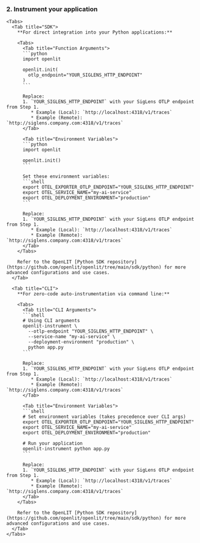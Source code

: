 ### 2. Instrument your application
    <Tabs>
      <Tab title="SDK">
        **For direct integration into your Python applications:**
        
        <Tabs>
          <Tab title="Function Arguments">
          ```python
          import openlit

          openlit.init(
            otlp_endpoint="YOUR_SIGLENS_HTTP_ENDPOINT"
          )
          ```

          Replace:
          1. `YOUR_SIGLENS_HTTP_ENDPOINT` with your SigLens OTLP endpoint from Step 1.
             * Example (Local): `http://localhost:4318/v1/traces`
             * Example (Remote): `http://siglens.company.com:4318/v1/traces`
          </Tab>
          
          <Tab title="Environment Variables">
          ```python
          import openlit

          openlit.init()
          ```

          Set these environment variables:
          ```shell
          export OTEL_EXPORTER_OTLP_ENDPOINT="YOUR_SIGLENS_HTTP_ENDPOINT"
          export OTEL_SERVICE_NAME="my-ai-service"
          export OTEL_DEPLOYMENT_ENVIRONMENT="production"
          ```

          Replace:
          1. `YOUR_SIGLENS_HTTP_ENDPOINT` with your SigLens OTLP endpoint from Step 1.
             * Example (Local): `http://localhost:4318/v1/traces`
             * Example (Remote): `http://siglens.company.com:4318/v1/traces`
          </Tab>
        </Tabs>

        Refer to the OpenLIT [Python SDK repository](https://github.com/openlit/openlit/tree/main/sdk/python) for more advanced configurations and use cases.
      </Tab>
      
      <Tab title="CLI">
        **For zero-code auto-instrumentation via command line:**
        
        <Tabs>
          <Tab title="CLI Arguments">
          ```shell
          # Using CLI arguments
          openlit-instrument \
            --otlp-endpoint "YOUR_SIGLENS_HTTP_ENDPOINT" \
            --service-name "my-ai-service" \
            --deployment-environment "production" \
            python app.py
          ```
          
          Replace:
          1. `YOUR_SIGLENS_HTTP_ENDPOINT` with your SigLens OTLP endpoint from Step 1.
             * Example (Local): `http://localhost:4318/v1/traces`
             * Example (Remote): `http://siglens.company.com:4318/v1/traces`
          </Tab>
          
          <Tab title="Environment Variables">
          ```shell
          # Set environment variables (takes precedence over CLI args)
          export OTEL_EXPORTER_OTLP_ENDPOINT="YOUR_SIGLENS_HTTP_ENDPOINT"
          export OTEL_SERVICE_NAME="my-ai-service"
          export OTEL_DEPLOYMENT_ENVIRONMENT="production"
          
          # Run your application
          openlit-instrument python app.py
          ```
          
          Replace:
          1. `YOUR_SIGLENS_HTTP_ENDPOINT` with your SigLens OTLP endpoint from Step 1.
             * Example (Local): `http://localhost:4318/v1/traces`
             * Example (Remote): `http://siglens.company.com:4318/v1/traces`
          </Tab>
        </Tabs>

        Refer to the OpenLIT [Python SDK repository](https://github.com/openlit/openlit/tree/main/sdk/python) for more advanced configurations and use cases.
      </Tab>
    </Tabs>
